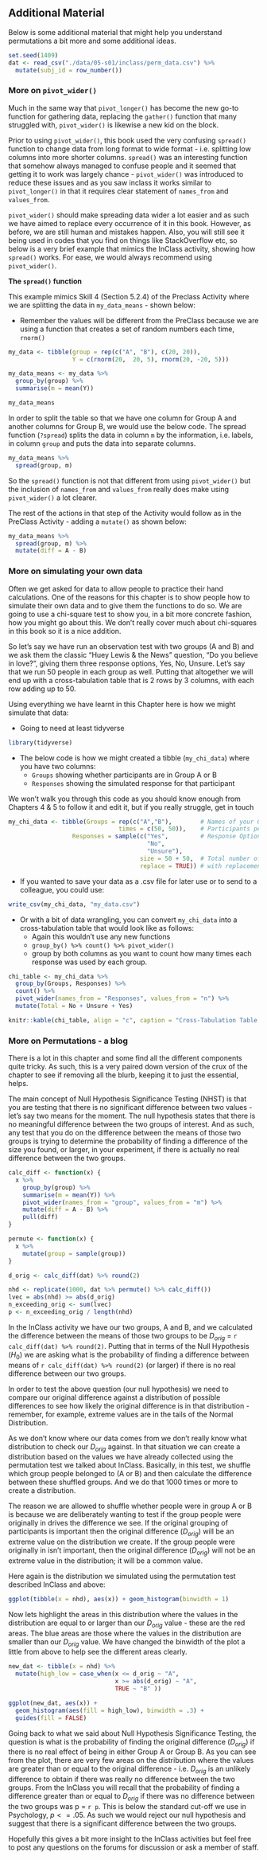 ## Additional Material

Below is some additional material that might help you understand permutations a bit more and some additional ideas.

```r
set.seed(1409)
dat <- read_csv("./data/05-s01/inclass/perm_data.csv") %>% 
  mutate(subj_id = row_number())
``` 

### More on `pivot_wider()` {-}

Much in the same way that `pivot_longer()` has become the new go-to function for gathering data, replacing the `gather()` function that many struggled with, `pivot_wider()` is likewise a new kid on the block.

Prior to using `pivot_wider()`, this book used the very confusing `spread()` function to change data from long format to wide format - i.e. splitting low columns into more shorter columns. `spread()` was an interesting function that somehow always managed to confuse people and it seemed that getting it to work was largely chance - `pivot_wider()` was introduced to reduce these issues and as you saw inclass it works similar to `pivot_longer()` in that it requires clear statement of `names_from` and `values_from`.

`pivot_wider()` should make spreading data wider a lot easier and as such we have aimed to replace every occurrence of it in this book. However, as before, we are still human and mistakes happen. Also, you will still see it being used in codes that you find on things like StackOverflow etc, so below is a very brief example that mimics the InClass activity, showing how `spread()` works. For ease, we would always recommend using `pivot_wider()`.

**The `spread()` function**

This example mimics Skill 4 (Section 5.2.4) of the Preclass Activity where we are splitting the data in `my_data_means` - shown below:
  
  * Remember the values will be different from the PreClass because we are using a function that creates a set of random numbers each time, `rnorm()`

```r
my_data <- tibble(group = rep(c("A", "B"), c(20, 20)),
                  Y = c(rnorm(20,  20, 5), rnorm(20, -20, 5)))

my_data_means <- my_data %>%
  group_by(group) %>%
  summarise(m = mean(Y))

my_data_means
```  

In order to split the table so that we have one column for Group A and another columns for Group B, we would use the below code. The spread function (`?spread`) splits the data in column `m` by the information, i.e. labels, in column `group` and puts the data into separate columns.

```r
my_data_means %>%
  spread(group, m)
```

So the `spread()` function is not that different from using `pivot_wider()` but the inclusion of `names_from` and `values_from` really does make using `pivot_wider()` a lot clearer.  

The rest of the actions in that step of the Activity would follow as in the PreClass Activity - adding a `mutate()` as shown below:

```r
my_data_means %>%
  spread(group, m) %>%
  mutate(diff = A - B) 
```

### More on simulating your own data {-}

Often we get asked for data to allow people to practice their hand calculations. One of the reasons for this chapter is to show people how to simulate their own data and to give them the functions to do so. We are going to use a chi-square test to show you, in a bit more concrete fashion, how you might go about this. We don't really cover much about chi-squares in this book so it is a nice addition.

So let's say we have run an observation test with two groups (A and B) and we ask them the classic "Huey Lewis & the News" question, "Do you believe in love?", giving them three response options, Yes, No, Unsure.  Let's say that we run 50 people in each group as well.  Putting that altogether we will end up with a cross-tabulation table that is 2 rows by 3 columns, with each row adding up to 50.

Using everything we have learnt in this Chapter here is how we might simulate that data: 

* Going to need at least tidyverse

```r
library(tidyverse)
```

* The below code is how we might created a tibble (`my_chi_data`) where you have two columns:
    * `Groups` showing whether participants are in Group A or B
    * `Responses` showing the simulated response for that participant

We won't walk you through this code as you should know enough from Chapters 4 & 5 to follow it and edit it, but if you really struggle, get in touch

```r
my_chi_data <- tibble(Groups = rep(c("A","B"),        # Names of your Groups
                               times = c(50, 50)),    # Participants per Group
                  Responses = sample(c("Yes",         # Response Options to Sample
                                       "No", 
                                       "Unsure"),     
                                     size = 50 + 50,  # Total number of responses
                                     replace = TRUE)) # with replacement
```

* If you wanted to save your data as a .csv file for later use or to send to a colleague, you could use:

```r
write_csv(my_chi_data, "my_data.csv")
```

* Or with a bit of data wrangling, you can convert `my_chi_data` into a cross-tabulation table that would look like as follows:
  * Again this wouldn't use any new functions
  * `group_by() %>% count() %>% pivot_wider()`
  * group by both columns as you want to count how many times each response was used by each group.
  
```r
chi_table <- my_chi_data %>% 
  group_by(Groups, Responses) %>% 
  count() %>% 
  pivot_wider(names_from = "Responses", values_from = "n") %>%
  mutate(Total = No + Unsure + Yes)
```

```r
knitr::kable(chi_table, align = "c", caption = "Cross-Tabulation Table of Simulated Data for learning about chi-squares")
```


### More on Permutations - a blog {-}

There is a lot in this chapter and some find all the different components quite tricky. As such, this is a very paired down version of the crux of the chapter to see if removing all the blurb, keeping it to just the essential, helps.

The main concept of Null Hypothesis Significance Testing (NHST) is that you are testing that there is no significant difference between two values - let's say two means for the moment. The null hypothesis states that there is no meaningful difference between the two groups of interest. And as such, any test that you do on the difference between the means of those two groups is trying to determine the probability of finding a difference of the size you found, or larger, in your experiment, if there is actually no real difference between the two groups.

```r
calc_diff <- function(x) {
  x %>%
    group_by(group) %>%
    summarise(m = mean(Y)) %>%
    pivot_wider(names_from = "group", values_from = "m") %>%
    mutate(diff = A - B) %>%
    pull(diff)
}

permute <- function(x) {
  x %>%
    mutate(group = sample(group))
}

d_orig <- calc_diff(dat) %>% round(2)

nhd <- replicate(1000, dat %>% permute() %>% calc_diff())
lvec = abs(nhd) >= abs(d_orig)
n_exceeding_orig <- sum(lvec)
p <- n_exceeding_orig / length(nhd)
```

In the InClass activity we have our two groups, A and B, and we calculated the difference between the means of those two groups to be $D_{orig}$ = `r calc_diff(dat) %>% round(2)`.  Putting that in terms of the Null Hypothesis ($H_{0}$) we are asking what is the probability of finding a difference between means of `r calc_diff(dat) %>% round(2)` (or larger) if there is no real difference between our two groups.

In order to test the above question (our null hypothesis) we need to compare our original difference against a distribution of possible differences to see how likely the original difference is in that distribution - remember, for example, extreme values are in the tails of the Normal Distribution. 

As we don't know where our data comes from we don't really know what distribution to check our $D_{orig}$ against. In that situation we can create a distribution based on the values we have already collected using the permutation test we talked about InClass. Basically, in this test, we shuffle which group people belonged to (A or B) and then calculate the difference between these shuffled groups. And we do that 1000 times or more to create a distribution. 

The reason we are allowed to shuffle whether people were in group A or B is because we are deliberately wanting to test if the group people were originally in drives the difference we see. If the original grouping of participants is important then the original difference ($D_{orig}$) will be an extreme value on the distribution we create. If the group people were originally in isn't important, then the original difference ($D_{orig}$) will not be an extreme value in the distribution; it will be a common value.

Here again is the distribution we simulated using the permutation test described InClass and above:

```r
ggplot(tibble(x = nhd), aes(x)) + geom_histogram(binwidth = 1)
```

Now lets highlight the areas in this distribution where the values in the distribution are equal to or larger than our $D_{orig}$ value - these are the red areas. The blue areas are those where the values in the distribution are smaller than our $D_{orig}$ value. We have changed the binwidth of the plot a little from above to help see the different areas clearly.

```r

new_dat <- tibble(x = nhd) %>%
  mutate(high_low = case_when(x <= d_orig ~ "A",
                              x >= abs(d_orig) ~ "A",
                              TRUE ~ "B" ))

ggplot(new_dat, aes(x)) + 
  geom_histogram(aes(fill = high_low), binwidth = .3) +
  guides(fill = FALSE)
```

Going back to what we said about Null Hypothesis Significance Testing, the question is what is the probability of finding the original difference ($D_{orig}$) if there is no real effect of being in either Group A or Group B. As you can see from the plot, there are very few areas on the distribution where the values are greater than or equal to the original difference - i.e. $D_{orig}$ is an unlikely difference to obtain if there was really no difference between the two groups. From the InClass you will recall that the probability of finding a difference greater than or equal to $D_{orig}$ if there was no difference between the two groups was p = `r p`. This is below the standard cut-off we use in Psychology, $p <= .05$. As such we would reject our null hypothesis and suggest that there is a significant difference between the two groups.  

Hopefully this gives a bit more insight to the InClass activities but feel free to post any questions on the forums for discussion or ask a member of staff.